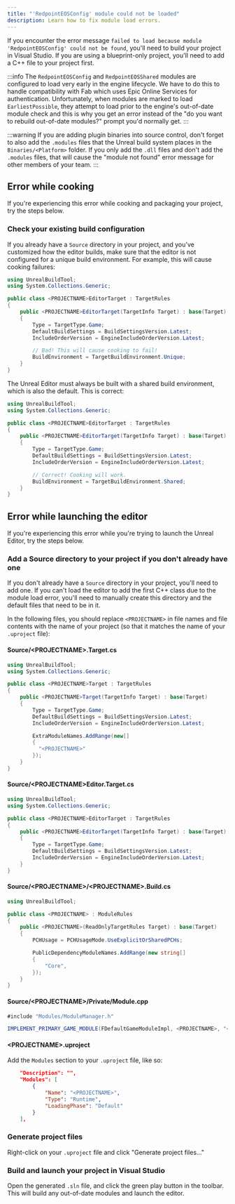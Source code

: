 ```yaml
---
title: "'RedpointEOSConfig' module could not be loaded"
description: Learn how to fix module load errors.
---
```


If you encounter the error message `failed to load because module 'RedpointEOSConfig' could not be found`, you'll need to build your project in Visual Studio. If you are using a blueprint-only project, you'll need to add a C++ file to your project first.

:::info
The `RedpointEOSConfig` and `RedpointEOSShared` modules are configured to load very early in the engine lifecycle. We have to do this to handle compatibility with Fab which uses Epic Online Services for authentication. Unfortunately, when modules are marked to load `EarliestPossible`, they attempt to load prior to the engine's out-of-date module check and this is why you get an error instead of the "do you want to rebuild out-of-date modules?" prompt you'd normally get.
:::

:::warning
If you are adding plugin binaries into source control, don't forget to also add the `.modules` files that the Unreal build system places in the `Binaries/<Platform>` folder. If you only add the `.dll` files and don't add the `.modules` files, that will cause the "module not found" error message for other members of your team.
:::

## Error while cooking

If you're experiencing this error while cooking and packaging your project, try the steps below.

### Check your existing build configuration

If you already have a `Source` directory in your project, and you've customized how the editor builds, make sure that the editor is not configured for a unique build environment. For example, this will cause cooking failures:

```csharp
using UnrealBuildTool;
using System.Collections.Generic;

public class <PROJECTNAME>EditorTarget : TargetRules
{
    public <PROJECTNAME>EditorTarget(TargetInfo Target) : base(Target)
    {
        Type = TargetType.Game;
        DefaultBuildSettings = BuildSettingsVersion.Latest;
        IncludeOrderVersion = EngineIncludeOrderVersion.Latest;

        // Bad! This will cause cooking to fail!
        BuildEnvironment = TargetBuildEnvironment.Unique;
    }
}
```

The Unreal Editor must always be built with a shared build environment, which is also the default. This is correct:

```csharp
using UnrealBuildTool;
using System.Collections.Generic;

public class <PROJECTNAME>EditorTarget : TargetRules
{
    public <PROJECTNAME>EditorTarget(TargetInfo Target) : base(Target)
    {
        Type = TargetType.Game;
        DefaultBuildSettings = BuildSettingsVersion.Latest;
        IncludeOrderVersion = EngineIncludeOrderVersion.Latest;

        // Correct! Cooking will work.
        BuildEnvironment = TargetBuildEnvironment.Shared;
    }
}
```

## Error while launching the editor

If you're experiencing this error while you're trying to launch the Unreal Editor, try the steps below.

### Add a Source directory to your project if you don't already have one

If you don't already have a `Source` directory in your project, you'll need to add one. If you can't load the editor to add the first C++ class due to the module load error, you'll need to manually create this directory and the default files that need to be in it.

In the following files, you should replace `<PROJECTNAME>` in file names and file contents with the name of your project (so that it matches the name of your `.uproject` file):

#### Source/&lt;PROJECTNAME&gt;.Target.cs

```csharp
using UnrealBuildTool;
using System.Collections.Generic;

public class <PROJECTNAME>Target : TargetRules
{
    public <PROJECTNAME>Target(TargetInfo Target) : base(Target)
    {
        Type = TargetType.Game;
        DefaultBuildSettings = BuildSettingsVersion.Latest;
        IncludeOrderVersion = EngineIncludeOrderVersion.Latest;

        ExtraModuleNames.AddRange(new[]
        {
          "<PROJECTNAME>"
        });
    }
}
```

#### Source/&lt;PROJECTNAME&gt;Editor.Target.cs

```csharp
using UnrealBuildTool;
using System.Collections.Generic;

public class <PROJECTNAME>EditorTarget : TargetRules
{
    public <PROJECTNAME>EditorTarget(TargetInfo Target) : base(Target)
    {
        Type = TargetType.Game;
        DefaultBuildSettings = BuildSettingsVersion.Latest;
        IncludeOrderVersion = EngineIncludeOrderVersion.Latest;
    }
}
```

#### Source/&lt;PROJECTNAME&gt;/&lt;PROJECTNAME&gt;.Build.cs

```csharp
using UnrealBuildTool;

public class <PROJECTNAME> : ModuleRules
{
    public <PROJECTNAME>(ReadOnlyTargetRules Target) : base(Target)
    {
        PCHUsage = PCHUsageMode.UseExplicitOrSharedPCHs;

        PublicDependencyModuleNames.AddRange(new string[]
        {
            "Core",
        });
    }
}
```

#### Source/&lt;PROJECTNAME&gt;/Private/Module.cpp

```csharp
#include "Modules/ModuleManager.h"

IMPLEMENT_PRIMARY_GAME_MODULE(FDefaultGameModuleImpl, <PROJECTNAME>, "<PROJECTNAME>");
```

#### &lt;PROJECTNAME&gt;.uproject

Add the `Modules` section to your `.uproject` file, like so:

```json
	"Description": "",
	"Modules": [
		{
			"Name": "<PROJECTNAME>",
			"Type": "Runtime",
			"LoadingPhase": "Default"
		}
	],
```

### Generate project files

Right-click on your `.uproject` file and click "Generate project files..."

### Build and launch your project in Visual Studio

Open the generated `.sln` file, and click the green play button in the toolbar. This will build any out-of-date modules and launch the editor.
